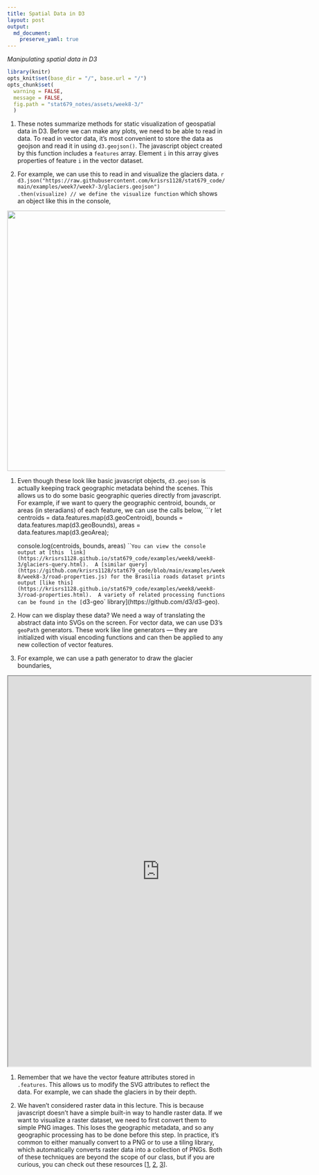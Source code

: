 ```yaml
---
title: Spatial Data in D3
layout: post
output:
  md_document:
    preserve_yaml: true
---
```


_Manipulating spatial data in D3_

```r
library(knitr)
opts_knit$set(base_dir = "/", base.url = "/")
opts_chunk$set(
  warning = FALSE,
  message = FALSE,
  fig.path = "stat679_notes/assets/week8-3/"
  )
```

1. These notes summarize methods for static visualization of geospatial data in
D3. Before we can make any plots, we need to be able to read in data. To read in
vector data, it’s most convenient to store the data as geojson and read it in
using `d3.geojson()`. The javascript object created by this function includes a
`features` array. Element `i` in this array gives properties of feature `i` in
the vector dataset.

1. For example, we can use this to read in and visualize the glaciers data.
    ```r
    d3.json("https://raw.githubusercontent.com/krisrs1128/stat679_code/main/examples/week7/week7-3/glaciers.geojson")
      .then(visualize) // we define the visualize function
    ```
    which shows an object like this in the console,

<img src="https://github.com/krisrs1128/stat679_code/raw/main/examples/week8/week8-3/glaciers-screenshot.png" width=600/>


1. Even though these look like basic javascript objects, `d3.geojson` is
actually keeping track geographic metadata behind the scenes. This allows us to
do some basic geographic queries directly from javascript. For example, if we
want to query the geographic centroid, bounds, or areas (in steradians) of each
feature, we can use the calls below,
    ```r
    let centroids = data.features.map(d3.geoCentroid),
      bounds = data.features.map(d3.geoBounds),
      areas = data.features.map(d3.geoArea);

    console.log(centroids, bounds, areas)
    ```
    You can view the console output at [this
    link](https://krisrs1128.github.io/stat679_code/examples/week8/week8-3/glaciers-query.html).
    A [similar query](https://github.com/krisrs1128/stat679_code/blob/main/examples/week8/week8-3/road-properties.js) for the Brasilia roads dataset prints output [like this](https://krisrs1128.github.io/stat679_code/examples/week8/week8-3/road-properties.html).
    A variety of related processing functions can be found in the [`d3-geo` library](https://github.com/d3/d3-geo).

1. How can we display these data? We need a way of translating the abstract data
into SVGs on the screen. For vector data, we can use D3’s `geoPath` generators.
These work like line generators — they are initialized with visual encoding
functions and can then be applied to any new collection of vector features.

1. For example, we can use a path generator to draw the glacier boundaries,

<iframe src="https://krisrs1128.github.io/stat679_code/examples/week8/week8-3/glaciers.html" width=700 height=900></iframe>

1. Remember that we have the vector feature attributes stored in `.features`.
This allows us to modify the SVG attributes to reflect the data. For example, we
can shade the glaciers in by their depth.

1. We haven’t considered raster data in this lecture. This is because javascript
doesn’t have a simple built-in way to handle raster data. If we want to
visualize a raster dataset, we need to first convert them to simple PNG images.
This loses the geographic metadata, and so any geographic processing has to be
done before this step. In practice, it’s common to either manually convert to a
PNG or to use a tiling library, which automatically converts raster data into a
collection of PNGs. Both of these techniques are beyond the scope of our class,
but if you are curious, you can check out these resources [[1](https://datawanderings.com/2020/08/08/raster-backgrounds/), [2](https://developmentseed.org/titiler/), [3](https://cran.r-project.org/web/packages/tiler/vignettes/tiler-intro.html)].

